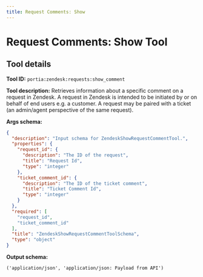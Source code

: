 ```yaml
---
title: Request Comments: Show
---
```

<!-- WARNING: This file is auto-generated by generate_tool_docs.py. Do not edit manually. -->


# Request Comments: Show Tool

<Intro />

## Tool details
**Tool ID:** `portia:zendesk:requests:show_comment`

**Tool description:** Retrieves information about a specific comment on a request in Zendesk. A request in Zendesk is intended to be initiated by or on behalf of end users e.g. a customer. A request may be paired with a ticket (an admin/agent perspective of the same request). 

**Args schema:**
```json
{
  "description": "Input schema for ZendeskShowRequestCommentTool.",
  "properties": {
    "request_id": {
      "description": "The ID of the request",
      "title": "Request Id",
      "type": "integer"
    },
    "ticket_comment_id": {
      "description": "The ID of the ticket comment",
      "title": "Ticket Comment Id",
      "type": "integer"
    }
  },
  "required": [
    "request_id",
    "ticket_comment_id"
  ],
  "title": "ZendeskShowRequestCommentToolSchema",
  "type": "object"
}
```

**Output schema:**
```
('application/json', 'application/json: Payload from API')
```
